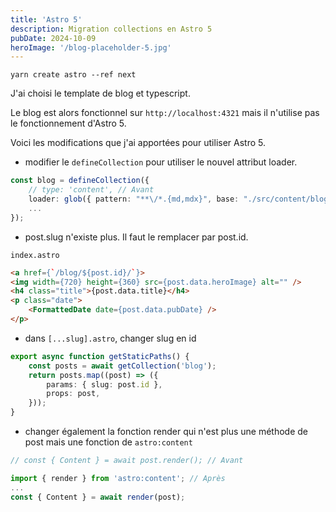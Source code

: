 ```yaml
---
title: 'Astro 5'
description: Migration collections en Astro 5
pubDate: 2024-10-09
heroImage: '/blog-placeholder-5.jpg'
---
```


```shell
yarn create astro --ref next
```

J'ai choisi le template de blog et typescript.

Le blog est alors fonctionnel sur `http://localhost:4321` mais il n'utilise pas le fonctionnement d'Astro 5.

Voici les modifications que j'ai apportées pour utiliser Astro 5.


- modifier le `defineCollection` pour utiliser le nouvel attribut loader.

````ts
const blog = defineCollection({
	// type: 'content', // Avant
	loader: glob({ pattern: "**\/*.{md,mdx}", base: "./src/content/blog" }), // Après
    ...
});	        
````


- post.slug n'existe plus. Il faut le remplacer par post.id.

`index.astro`

````html
<a href={`/blog/${post.id}/`}>
<img width={720} height={360} src={post.data.heroImage} alt="" />
<h4 class="title">{post.data.title}</h4>
<p class="date">
    <FormattedDate date={post.data.pubDate} />
</p>
````

- dans `[...slug].astro`, changer slug en id

````ts
export async function getStaticPaths() {
	const posts = await getCollection('blog');
	return posts.map((post) => ({
		params: { slug: post.id },
		props: post,
	}));
}
````

- changer également la fonction render qui n'est plus une méthode de post mais une fonction de `astro:content`

```ts
// const { Content } = await post.render(); // Avant

import { render } from 'astro:content'; // Après
...
const { Content } = await render(post); 
````

